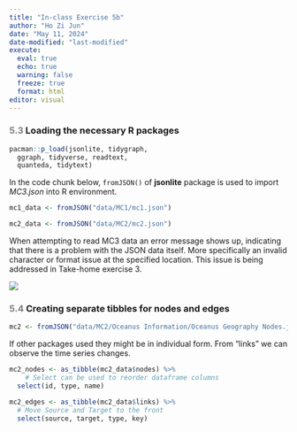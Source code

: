 ```yaml
---
title: "In-class Exercise 5b"
author: "Ho Zi Jun"
date: "May 11, 2024"
date-modified: "last-modified"
execute:
  eval: true
  echo: true
  warning: false
  freeze: true
  format: html
editor: visual
---
```


### [5.3]{style="color:grey"} Loading the necessary R packages

```r
pacman::p_load(jsonlite, tidygraph,
  ggraph, tidyverse, readtext,
  quanteda, tidytext)
```

In the code chunk below, `fromJSON()` of **jsonlite** package is used to import *MC3.json* into R environment.

```r
mc1_data <- fromJSON("data/MC1/mc1.json")
```

```r
mc2_data <- fromJSON("data/MC2/mc2.json")
```

::: callout-note
When attempting to read MC3 data an error message shows up, indicating that there is a problem with the JSON data itself. More specifically an invalid character or format issue at the specified location. This issue is being addressed in Take-home exercise 3.
:::

![](mc3.png)

### [5.4]{style="color:grey"} Creating separate tibbles for nodes and edges

```r
mc2 <- fromJSON("data/MC2/Oceanus Information/Oceanus Geography Nodes.json")
```

If other packages used they might be in individual form. From "links" we can observe the time series changes.

```r
mc2_nodes <- as_tibble(mc2_data$nodes) %>%
    # Select can be used to reorder dataframe columns
  select(id, type, name)

mc2_edges <- as_tibble(mc2_data$links) %>%
  # Move Source and Target to the front
  select(source, target, type, key)
```
